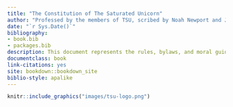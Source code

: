 ```yaml
--- 
title: "The Constitution of The Saturated Unicorn"
author: "Professed by the members of TSU, scribed by Noah Newport and Jesse Piburn"
date: "`r Sys.Date()`"
bibliography:
- book.bib
- packages.bib
description: This document represents the rules, bylaws, and moral guidance of The Saturated Unicorn
documentclass: book
link-citations: yes
site: bookdown::bookdown_site
biblio-style: apalike
---
```


```r
knitr::include_graphics("images/tsu-logo.png")
```
